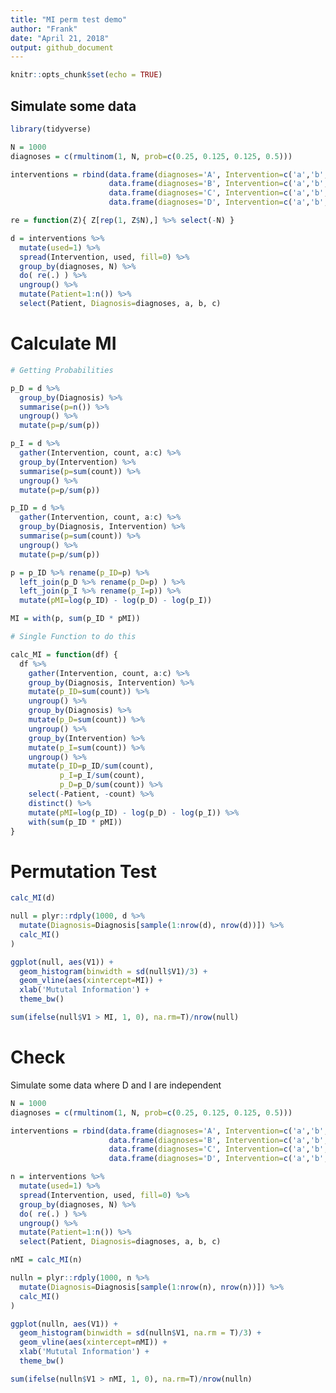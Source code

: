 ```yaml
---
title: "MI perm test demo"
author: "Frank"
date: "April 21, 2018"
output: github_document
---
```


```r
knitr::opts_chunk$set(echo = TRUE)
```

## Simulate some data

```r
library(tidyverse)

N = 1000
diagnoses = c(rmultinom(1, N, prob=c(0.25, 0.125, 0.125, 0.5)))

interventions = rbind(data.frame(diagnoses='A', Intervention=c('a','b','c'), N=c(rmultinom(1, diagnoses[1], prob=c(.80, 0.15, 0.05)))),
                      data.frame(diagnoses='B', Intervention=c('a','b','c'), N=c(rmultinom(1, diagnoses[2], prob=c(.30, 0.60, 0.10)))),
                      data.frame(diagnoses='C', Intervention=c('a','b','c'), N=c(rmultinom(1, diagnoses[3], prob=c(.30, 0.30, 0.40)))),
                      data.frame(diagnoses='D', Intervention=c('a','b','c'), N=c(rmultinom(1, diagnoses[4], prob=c(.20, 0.20, 0.60)))))

re = function(Z){ Z[rep(1, Z$N),] %>% select(-N) } 

d = interventions %>%
  mutate(used=1) %>%
  spread(Intervention, used, fill=0) %>%
  group_by(diagnoses, N) %>%
  do( re(.) ) %>%
  ungroup() %>%
  mutate(Patient=1:n()) %>%
  select(Patient, Diagnosis=diagnoses, a, b, c)

```

# Calculate MI

```r

# Getting Probabilities

p_D = d %>% 
  group_by(Diagnosis) %>%
  summarise(p=n()) %>%
  ungroup() %>%
  mutate(p=p/sum(p))

p_I = d %>%
  gather(Intervention, count, a:c) %>%
  group_by(Intervention) %>%
  summarise(p=sum(count)) %>%
  ungroup() %>%
  mutate(p=p/sum(p))

p_ID = d %>%
  gather(Intervention, count, a:c) %>%
  group_by(Diagnosis, Intervention) %>%
  summarise(p=sum(count)) %>%
  ungroup() %>%
  mutate(p=p/sum(p))

p = p_ID %>% rename(p_ID=p) %>%
  left_join(p_D %>% rename(p_D=p) ) %>%
  left_join(p_I %>% rename(p_I=p)) %>%
  mutate(pMI=log(p_ID) - log(p_D) - log(p_I))

MI = with(p, sum(p_ID * pMI))

# Single Function to do this

calc_MI = function(df) {
  df %>%
    gather(Intervention, count, a:c) %>%
    group_by(Diagnosis, Intervention) %>%
    mutate(p_ID=sum(count)) %>%
    ungroup() %>%
    group_by(Diagnosis) %>%
    mutate(p_D=sum(count)) %>%
    ungroup() %>%
    group_by(Intervention) %>%
    mutate(p_I=sum(count)) %>%
    ungroup() %>%
    mutate(p_ID=p_ID/sum(count), 
           p_I=p_I/sum(count), 
           p_D=p_D/sum(count)) %>%
    select(-Patient, -count) %>%
    distinct() %>%
    mutate(pMI=log(p_ID) - log(p_D) - log(p_I)) %>%
    with(sum(p_ID * pMI))
}

```

# Permutation Test

```r

calc_MI(d)

null = plyr::rdply(1000, d %>%
  mutate(Diagnosis=Diagnosis[sample(1:nrow(d), nrow(d))]) %>%
  calc_MI()
)

ggplot(null, aes(V1)) +
  geom_histogram(binwidth = sd(null$V1)/3) +
  geom_vline(aes(xintercept=MI)) +
  xlab('Mututal Information') +
  theme_bw()

sum(ifelse(null$V1 > MI, 1, 0), na.rm=T)/nrow(null)

```

# Check

Simulate some data where D and I are independent

```r
N = 1000
diagnoses = c(rmultinom(1, N, prob=c(0.25, 0.125, 0.125, 0.5)))

interventions = rbind(data.frame(diagnoses='A', Intervention=c('a','b','c'), N=c(rmultinom(1, diagnoses[1], prob=c(.80, 0.15, 0.05)))),
                      data.frame(diagnoses='B', Intervention=c('a','b','c'), N=c(rmultinom(1, diagnoses[2], prob=c(.80, 0.15, 0.05)))),
                      data.frame(diagnoses='C', Intervention=c('a','b','c'), N=c(rmultinom(1, diagnoses[3], prob=c(.80, 0.15, 0.05)))),
                      data.frame(diagnoses='D', Intervention=c('a','b','c'), N=c(rmultinom(1, diagnoses[4], prob=c(.80, 0.15, 0.05)))))

n = interventions %>%
  mutate(used=1) %>%
  spread(Intervention, used, fill=0) %>%
  group_by(diagnoses, N) %>%
  do( re(.) ) %>%
  ungroup() %>%
  mutate(Patient=1:n()) %>%
  select(Patient, Diagnosis=diagnoses, a, b, c)

nMI = calc_MI(n)

nulln = plyr::rdply(1000, n %>%
  mutate(Diagnosis=Diagnosis[sample(1:nrow(n), nrow(n))]) %>%
  calc_MI()
)

ggplot(nulln, aes(V1)) +
  geom_histogram(binwidth = sd(nulln$V1, na.rm = T)/3) +
  geom_vline(aes(xintercept=nMI)) +
  xlab('Mututal Information') +
  theme_bw()

sum(ifelse(nulln$V1 > nMI, 1, 0), na.rm=T)/nrow(nulln)

```